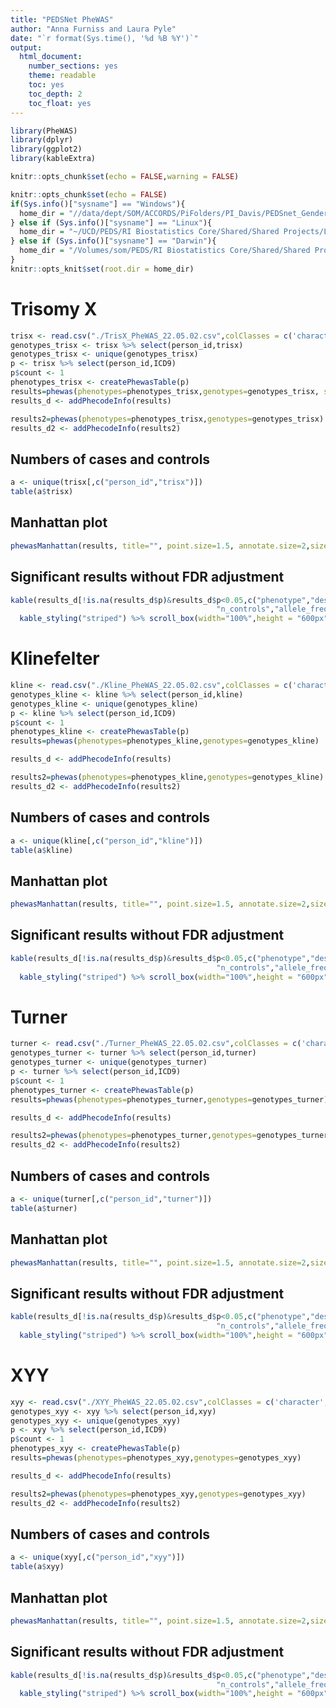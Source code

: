 ```yaml
---
title: "PEDSNet PheWAS"
author: "Anna Furniss and Laura Pyle"
date: "`r format(Sys.time(), '%d %B %Y')`"
output:
  html_document:
    number_sections: yes
    theme: readable
    toc: yes
    toc_depth: 2
    toc_float: yes
---
```


```r
library(PheWAS)
library(dplyr)
library(ggplot2)
library(kableExtra)

knitr::opts_chunk$set(echo = FALSE,warning = FALSE)

knitr::opts_chunk$set(echo = FALSE)
if(Sys.info()["sysname"] == "Windows"){
  home_dir = "//data/dept/SOM/ACCORDS/PiFolders/PI_Davis/PEDSnet_Gender_Differences/DATA_Secure/B-ACCORDS_Analysts/SAS Data/PheWAS/SCA Data"
} else if (Sys.info()["sysname"] == "Linux"){
  home_dir = "~/UCD/PEDS/RI Biostatistics Core/Shared/Shared Projects/Laura/Peds Endo/PEDSNet/PheWAS/Data raw"
} else if (Sys.info()["sysname"] == "Darwin"){
  home_dir = "/Volumes/som/PEDS/RI Biostatistics Core/Shared/Shared Projects/Laura/BDC/Projects"
}
knitr::opts_knit$set(root.dir = home_dir)
```

# Trisomy X

```r
trisx <- read.csv("./TrisX_PheWAS_22.05.02.csv",colClasses = c('character','numeric','character','character','character','character'))
genotypes_trisx <- trisx %>% select(person_id,trisx)
genotypes_trisx <- unique(genotypes_trisx)
p <- trisx %>% select(person_id,ICD9)
p$count <- 1
phenotypes_trisx <- createPhewasTable(p)
results=phewas(phenotypes=phenotypes_trisx,genotypes=genotypes_trisx, significance.threshold = "fdr")
results_d <- addPhecodeInfo(results)

results2=phewas(phenotypes=phenotypes_trisx,genotypes=genotypes_trisx)
results_d2 <- addPhecodeInfo(results2)

```

## Numbers of cases and controls

```r
a <- unique(trisx[,c("person_id","trisx")])
table(a$trisx)
```

## Manhattan plot

```r
phewasManhattan(results, title="", point.size=1.5, annotate.size=2,size.x.labels=5) 
```

## Significant results without FDR adjustment

```r
kable(results_d[!is.na(results_d$p)&results_d$p<0.05,c("phenotype","description","group","snp","beta","SE","OR","p","n_total","n_cases",
                                              "n_controls","allele_freq")]) %>%
  kable_styling("striped") %>% scroll_box(width="100%",height = "600px")
```

# Klinefelter

```r
kline <- read.csv("./Kline_PheWAS_22.05.02.csv",colClasses = c('character','numeric','character','character','character','character'))
genotypes_kline <- kline %>% select(person_id,kline)
genotypes_kline <- unique(genotypes_kline)
p <- kline %>% select(person_id,ICD9)
p$count <- 1
phenotypes_kline <- createPhewasTable(p)
results=phewas(phenotypes=phenotypes_kline,genotypes=genotypes_kline)

results_d <- addPhecodeInfo(results)

results2=phewas(phenotypes=phenotypes_kline,genotypes=genotypes_kline)
results_d2 <- addPhecodeInfo(results2)
```

## Numbers of cases and controls

```r
a <- unique(kline[,c("person_id","kline")])
table(a$kline)
```

## Manhattan plot

```r
phewasManhattan(results, title="", point.size=1.5, annotate.size=2,size.x.labels=5) 
```

## Significant results without FDR adjustment

```r
kable(results_d[!is.na(results_d$p)&results_d$p<0.05,c("phenotype","description","group","snp","beta","SE","OR","p","n_total","n_cases",
                                              "n_controls","allele_freq")]) %>%
  kable_styling("striped") %>% scroll_box(width="100%",height = "600px")
```

# Turner

```r
turner <- read.csv("./Turner_PheWAS_22.05.02.csv",colClasses = c('character','numeric','character','character','character','character'))
genotypes_turner <- turner %>% select(person_id,turner)
genotypes_turner <- unique(genotypes_turner)
p <- turner %>% select(person_id,ICD9)
p$count <- 1
phenotypes_turner <- createPhewasTable(p)
results=phewas(phenotypes=phenotypes_turner,genotypes=genotypes_turner)

results_d <- addPhecodeInfo(results)

results2=phewas(phenotypes=phenotypes_turner,genotypes=genotypes_turner)
results_d2 <- addPhecodeInfo(results2)
```

## Numbers of cases and controls

```r
a <- unique(turner[,c("person_id","turner")])
table(a$turner)
```

## Manhattan plot

```r
phewasManhattan(results, title="", point.size=1.5, annotate.size=2,size.x.labels=5) 
```

## Significant results without FDR adjustment

```r
kable(results_d[!is.na(results_d$p)&results_d$p<0.05,c("phenotype","description","group","snp","beta","SE","OR","p","n_total","n_cases",
                                              "n_controls","allele_freq")]) %>%
  kable_styling("striped") %>% scroll_box(width="100%",height = "600px")
```

# XYY

```r
xyy <- read.csv("./XYY_PheWAS_22.05.02.csv",colClasses = c('character','numeric','character','character','character','character'))
genotypes_xyy <- xyy %>% select(person_id,xyy)
genotypes_xyy <- unique(genotypes_xyy)
p <- xyy %>% select(person_id,ICD9)
p$count <- 1
phenotypes_xyy <- createPhewasTable(p)
results=phewas(phenotypes=phenotypes_xyy,genotypes=genotypes_xyy)

results_d <- addPhecodeInfo(results)

results2=phewas(phenotypes=phenotypes_xyy,genotypes=genotypes_xyy)
results_d2 <- addPhecodeInfo(results2)
```

## Numbers of cases and controls

```r
a <- unique(xyy[,c("person_id","xyy")])
table(a$xyy)
```

## Manhattan plot

```r
phewasManhattan(results, title="", point.size=1.5, annotate.size=2,size.x.labels=5) 
```

## Significant results without FDR adjustment

```r
kable(results_d[!is.na(results_d$p)&results_d$p<0.05,c("phenotype","description","group","snp","beta","SE","OR","p","n_total","n_cases",
                                              "n_controls","allele_freq")]) %>%
  kable_styling("striped") %>% scroll_box(width="100%",height = "600px")
```
